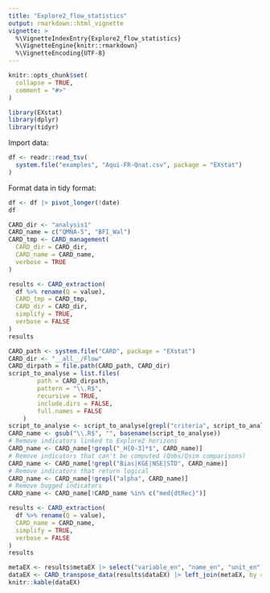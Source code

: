 ```yaml
---
title: "Explore2_flow_statistics"
output: rmarkdown::html_vignette
vignette: >
  %\VignetteIndexEntry{Explore2_flow_statistics}
  %\VignetteEngine{knitr::rmarkdown}
  %\VignetteEncoding{UTF-8}
---
```


```r
knitr::opts_chunk$set(
  collapse = TRUE,
  comment = "#>"
)
```

```r
library(EXstat)
library(dplyr)
library(tidyr)
```

Import data:

```r
df <- readr::read_tsv(
  system.file("examples", "Aqui-FR-Qnat.csv", package = "EXstat")
)
```

Format data in tidy format:

```r
df <- df |> pivot_longer(!date)
df
```

```r
CARD_dir <- "analysis1"
CARD_name = c("QMNA-5", "BFI_Wal")
CARD_tmp <- CARD_management(
  CARD_dir = CARD_dir,
  CARD_name = CARD_name,
  verbose = TRUE
)
```

```r
results <- CARD_extraction(
  df %>% rename(Q = value),
  CARD_tmp = CARD_tmp,
  CARD_dir = CARD_dir,
  simplify = TRUE,
  verbose = FALSE
)
results
```

```r
CARD_path <- system.file("CARD", package = "EXstat")
CARD_dir <- "__all__/Flow"
CARD_dirpath = file.path(CARD_path, CARD_dir)
script_to_analyse = list.files(
        path = CARD_dirpath,
        pattern = "\\.R$",
        recursive = TRUE,
        include.dirs = FALSE,
        full.names = FALSE
    )
script_to_analyse <- script_to_analyse[grepl("criteria", script_to_analyse)]
CARD_name <- gsub("\\.R$", "", basename(script_to_analyse))
# Remove indicators linked to Explore2 horizons
CARD_name <- CARD_name[!grepl("_H[0-3]*$", CARD_name)]
# Remove indicators that can't be computed (Qobs/Qsim comparisons)
CARD_name <- CARD_name[!grepl("Bias|KGE|NSE|STD", CARD_name)]
# Remove indicators that return logical
CARD_name <- CARD_name[!grepl("alpha", CARD_name)]
# Remove bugged indicators
CARD_name <- CARD_name[!CARD_name %in% c("med{dtRec}")]

```

```r
results <- CARD_extraction(
  df %>% rename(Q = value),
  CARD_name = CARD_name,
  simplify = TRUE,
  verbose = FALSE
)
results
```

```r
metaEX <- results$metaEX |> select("variable_en", "name_en", "unit_en")
dataEX <- CARD_transpose_data(results$dataEX) |> left_join(metaEX, by = join_by("name" == "variable_en"))
knitr::kable(dataEX)
```
